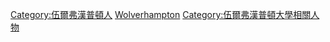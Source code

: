 [[Category:伍爾弗漢普頓人|Category:伍爾弗漢普頓人]]
[[Category:英格蘭各大學教師|Wolverhampton]]
[[Category:伍爾弗漢普頓大學相關人物|Category:伍爾弗漢普頓大學相關人物]]